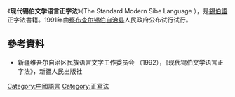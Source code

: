 {{expand|time=2011-05-03T04:59:52+00:00}}
《'''现代锡伯文学语言正字法'''》（The Standard Modern Sibe Language  ），是[[錫伯語|錫伯語]]正字法書籍。1991年由[[察布查尔锡伯自治县|察布查尔锡伯自治县]]人民政府公布试行试行。 

==參考資料==
{{refbegin}}
*新疆维吾尔自治区民族语言文字工作委员会  （1992），《现代锡伯文学语言正字法》，新疆人民出版社
{{refend}}

[[Category:中國語言|Category:中國語言]]
[[Category:正寫法|Category:正寫法]]